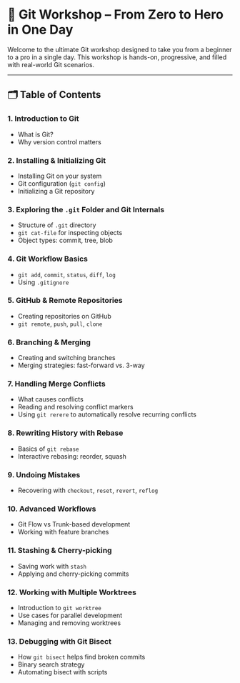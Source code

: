 
# 🧠 Git Workshop – From Zero to Hero in One Day

Welcome to the ultimate Git workshop designed to take you from a beginner to a pro in a single day. This workshop is hands-on, progressive, and filled with real-world Git scenarios.

---

## 🗂️ Table of Contents

### 1. <Link to="/introduction-to-git">Introduction to Git</Link>
- What is Git?
- Why version control matters

### 2. <Link to="#2-installing--initializing-git">Installing & Initializing Git</Link>
- Installing Git on your system
- Git configuration (`git config`)
- Initializing a Git repository

### 3. <Link to="#3-exploring-the-git-folder-and-git-internals">Exploring the `.git` Folder and Git Internals</Link>
- Structure of `.git` directory
- `git cat-file` for inspecting objects
- Object types: commit, tree, blob

### 4. <Link to="#4-git-workflow-basics">Git Workflow Basics</Link>
- `git add`, `commit`, `status`, `diff`, `log`
- Using `.gitignore`

### 5. <Link to="#5-github--remote-repositories">GitHub & Remote Repositories</Link>
- Creating repositories on GitHub
- `git remote`, `push`, `pull`, `clone`

### 6. <Link to="#6-branching--merging">Branching & Merging</Link>
- Creating and switching branches
- Merging strategies: fast-forward vs. 3-way

### 7. <Link to="#7-handling-merge-conflicts">Handling Merge Conflicts</Link>
- What causes conflicts
- Reading and resolving conflict markers
- Using `git rerere` to automatically resolve recurring conflicts

### 8. <Link to="#8-rewriting-history-with-rebase">Rewriting History with Rebase</Link>
- Basics of `git rebase`
- Interactive rebasing: reorder, squash

### 9. <Link to="#9-undoing-mistakes">Undoing Mistakes</Link>
- Recovering with `checkout`, `reset`, `revert`, `reflog`

### 10. <Link to="#10-advanced-workflows">Advanced Workflows</Link>
- Git Flow vs Trunk-based development
- Working with feature branches

### 11. <Link to="#11-stashing--cherry-picking">Stashing & Cherry-picking</Link>
- Saving work with `stash`
- Applying and cherry-picking commits

### 12. <Link to="#12-working-with-multiple-worktrees">Working with Multiple Worktrees</Link>
- Introduction to `git worktree`
- Use cases for parallel development
- Managing and removing worktrees

### 13. <Link to="#13-debugging-with-git-bisect">Debugging with Git Bisect</Link>
- How `git bisect` helps find broken commits
- Binary search strategy
- Automating bisect with scripts

